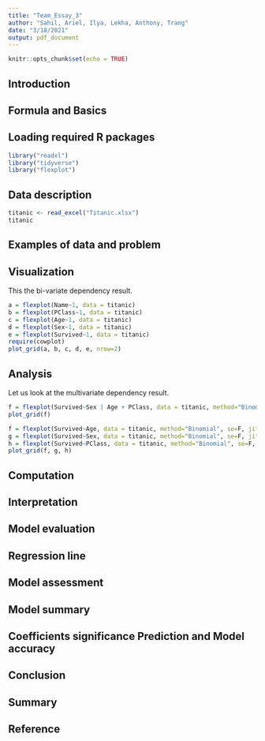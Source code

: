 ```yaml
---
title: "Team_Essay_3"
author: "Sahil, Ariel, Ilya, Lekha, Anthony, Trang"
date: "3/18/2021"
output: pdf_document
---
```


```r
knitr::opts_chunk$set(echo = TRUE)
```

## Introduction

## Formula and Basics

## Loading required R packages

```r
library("readxl")
library("tidyverse")
library("flexplot")
```


## Data description

```r
titanic <- read_excel("Titanic.xlsx")
titanic
```


## Examples of data and problem

## Visualization

This the bi-variate dependency result.

```r
a = flexplot(Name~1, data = titanic)
b = flexplot(PClass~1, data = titanic)
c = flexplot(Age~1, data = titanic)
d = flexplot(Sex~1, data = titanic)
e = flexplot(Survived~1, data = titanic)
require(cowplot)
plot_grid(a, b, c, d, e, nrow=2)
```


## Analysis

Let us look at the multivariate dependency result.

```r
f = flexplot(Survived~Sex | Age + PClass, data = titanic, method="Binomial", se=F, jitter=c(0, 0.2)) 
plot_grid(f)
```


```r
f = flexplot(Survived~Age, data = titanic, method="Binomial", se=F, jitter=c(0, 0.1))
g = flexplot(Survived~Sex, data = titanic, method="Binomial", se=F, jitter=c(0, 0.2))
h = flexplot(Survived~PClass, data = titanic, method="Binomial", se=F, jitter=c(0, 0.2))
plot_grid(f, g, h)
```


## Computation

## Interpretation

## Model evaluation

## Regression line

## Model assessment

## Model summary

## Coefficients significance Prediction and Model accuracy

## Conclusion 

## Summary

## Reference
